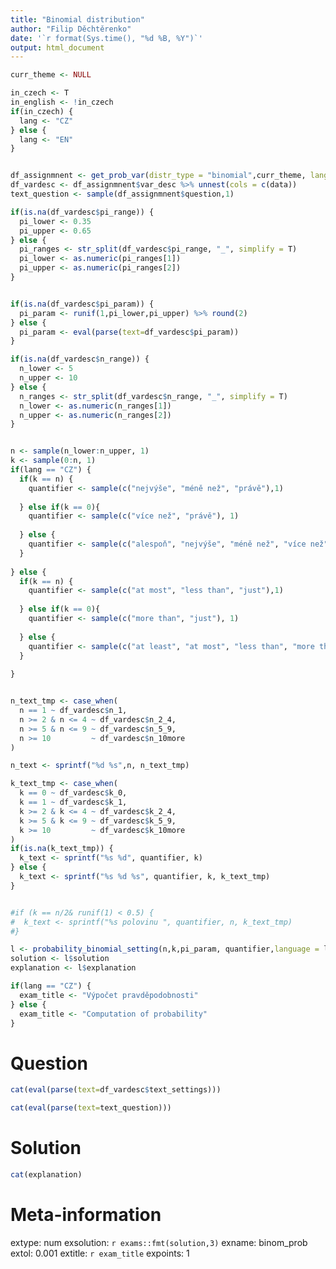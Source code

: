 ```yaml
---
title: "Binomial distribution"
author: "Filip Děchtěrenko"
date: '`r format(Sys.time(), "%d %B, %Y")`'
output: html_document
---
```


```r
curr_theme <- NULL

in_czech <- T
in_english <- !in_czech
if(in_czech) {
  lang <- "CZ"
} else {
  lang <- "EN"
}

```

```r

```

```r

df_assignmnent <- get_prob_var(distr_type = "binomial",curr_theme, language = lang)
df_vardesc <- df_assignmnent$var_desc %>% unnest(cols = c(data))
text_question <- sample(df_assignmnent$question,1)

if(is.na(df_vardesc$pi_range)) {
  pi_lower <- 0.35
  pi_upper <- 0.65 
} else {
  pi_ranges <- str_split(df_vardesc$pi_range, "_", simplify = T)
  pi_lower <- as.numeric(pi_ranges[1])
  pi_upper <- as.numeric(pi_ranges[2])
}


if(is.na(df_vardesc$pi_param)) {
  pi_param <- runif(1,pi_lower,pi_upper) %>% round(2)  
} else {
  pi_param <- eval(parse(text=df_vardesc$pi_param))
}

if(is.na(df_vardesc$n_range)) {
  n_lower <- 5
  n_upper <- 10 
} else {
  n_ranges <- str_split(df_vardesc$n_range, "_", simplify = T)
  n_lower <- as.numeric(n_ranges[1])
  n_upper <- as.numeric(n_ranges[2])
}


n <- sample(n_lower:n_upper, 1)
k <- sample(0:n, 1)
if(lang == "CZ") {
  if(k == n) {
    quantifier <- sample(c("nejvýše", "méně než", "právě"),1)
    
  } else if(k == 0){
    quantifier <- sample(c("více než", "právě"), 1)
    
  } else {
    quantifier <- sample(c("alespoň", "nejvýše", "méně než", "více než", "právě"),1)  
  }
  
} else {
  if(k == n) {
    quantifier <- sample(c("at most", "less than", "just"),1)
    
  } else if(k == 0){
    quantifier <- sample(c("more than", "just"), 1)
    
  } else {
    quantifier <- sample(c("at least", "at most", "less than", "more than", "just"),1)  
  }
  
}


n_text_tmp <- case_when(
  n == 1 ~ df_vardesc$n_1,
  n >= 2 & n <= 4 ~ df_vardesc$n_2_4,
  n >= 5 & n <= 9 ~ df_vardesc$n_5_9,
  n >= 10         ~ df_vardesc$n_10more
)

n_text <- sprintf("%d %s",n, n_text_tmp)

k_text_tmp <- case_when(
  k == 0 ~ df_vardesc$k_0,
  k == 1 ~ df_vardesc$k_1,
  k >= 2 & k <= 4 ~ df_vardesc$k_2_4,
  k >= 5 & k <= 9 ~ df_vardesc$k_5_9,
  k >= 10         ~ df_vardesc$k_10more
)
if(is.na(k_text_tmp)) {
  k_text <- sprintf("%s %d", quantifier, k)
} else {
  k_text <- sprintf("%s %d %s", quantifier, k, k_text_tmp)
}


#if (k == n/2& runif(1) < 0.5) {
#  k_text <- sprintf("%s polovinu ", quantifier, n, k_text_tmp)
#}

l <- probability_binomial_setting(n,k,pi_param, quantifier,language = lang)
solution <- l$solution
explanation <- l$explanation

if(lang == "CZ") {
  exam_title <- "Výpočet pravděpodobnosti"
} else {
  exam_title <- "Computation of probability"
}

```

Question
========

```r
cat(eval(parse(text=df_vardesc$text_settings)))
```


```r
cat(eval(parse(text=text_question)))
```

Solution
========

```r
cat(explanation)
```

Meta-information
================
extype: num
exsolution: `r exams::fmt(solution,3)`
exname: binom_prob
extol: 0.001
extitle: `r exam_title`
expoints: 1